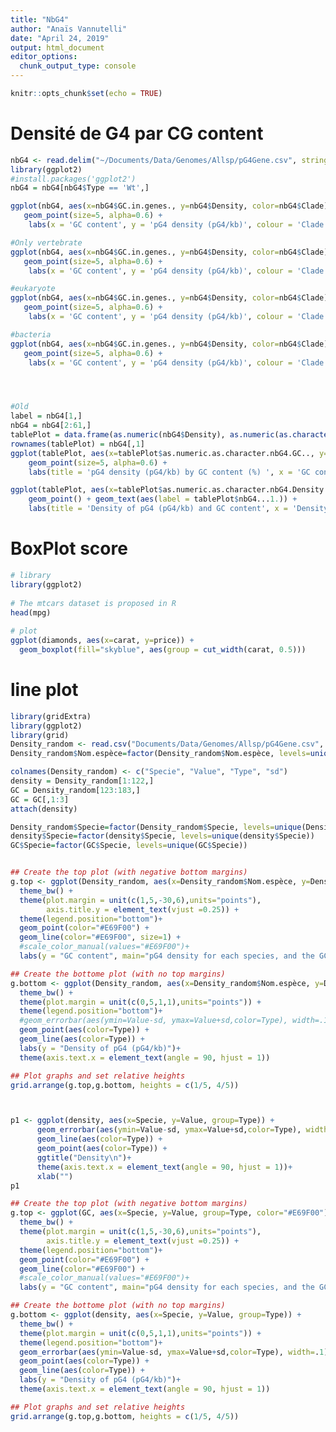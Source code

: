 ```yaml
---
title: "NbG4"
author: "Anaïs Vannutelli"
date: "April 24, 2019"
output: html_document
editor_options: 
  chunk_output_type: console
---
```


```r
knitr::opts_chunk$set(echo = TRUE)
```

# Densité de G4 par CG content

```r
nbG4 <- read.delim("~/Documents/Data/Genomes/Allsp/pG4Gene.csv", stringsAsFactors = FALSE)
library(ggplot2)
#install.packages('ggplot2')
nbG4 = nbG4[nbG4$Type == 'Wt',]

ggplot(nbG4, aes(x=nbG4$GC.in.genes., y=nbG4$Density, color=nbG4$Clade)) + 
   geom_point(size=5, alpha=0.6) + 
    labs(x = 'GC content', y = 'pG4 density (pG4/kb)', colour = 'Clade', caption = "Gene dataset") + ylim(0,0.35)+scale_color_manual(values=c('#80cbc4ff','#c876a9fe','#b4a7d6fe','#924f25fe','#009647ff','#e1b100ff','#c83737fe'))

#Only vertebrate
ggplot(nbG4, aes(x=nbG4$GC.in.genes., y=nbG4$Density, color=nbG4$Clade)) + 
   geom_point(size=5, alpha=0.6) + 
    labs(x = 'GC content', y = 'pG4 density (pG4/kb)', colour = 'Clade', caption = "Gene dataset") + ylim(0,0.35)+scale_color_manual(values=c('#BAB9B9','#BAB9B9','#BAB9B9','#BAB9B9','#BAB9B9','#BAB9B9','#c83737fe'))

#eukaryote
ggplot(nbG4, aes(x=nbG4$GC.in.genes., y=nbG4$Density, color=nbG4$Clade)) + 
   geom_point(size=5, alpha=0.6) + 
    labs(x = 'GC content', y = 'pG4 density (pG4/kb)', colour = 'Clade', caption = "Gene dataset") + ylim(0,0.35)+scale_color_manual(values=c('#BAB9B9','#BAB9B9','#b4a7d6fe','#e1b100ff','#009647ff','#924f25fe','#c83737fe'))

#bacteria
ggplot(nbG4, aes(x=nbG4$GC.in.genes., y=nbG4$Density, color=nbG4$Clade)) + 
   geom_point(size=5, alpha=0.6) + 
    labs(x = 'GC content', y = 'pG4 density (pG4/kb)', colour = 'Clade', caption = "Gene dataset") + ylim(0,0.35)+scale_color_manual(values=c('#BAB9B9','#c876a9fe','#BAB9B9','#BAB9B9','#BAB9B9','#BAB9B9','#BAB9B9'))





```

```r
#Old
label = nbG4[1,]
nbG4 = nbG4[2:61,]
tablePlot = data.frame(as.numeric(nbG4$Density), as.numeric(as.character(nbG4$GC.in.genes.)), nbG4$Nom.espèce, nbG4$Clade)
rownames(tablePlot) = nbG4[,1]
ggplot(tablePlot, aes(x=tablePlot$as.numeric.as.character.nbG4.GC.., y=tablePlot$as.numeric.as.character.nbG4.pG4.Gene.., color=tablePlot$nbG4.)) + 
    geom_point(size=5, alpha=0.6) + 
    labs(title = 'pG4 density (pG4/kb) by GC content (%) ', x = 'GC content', y = 'pG4 density (pG4/kb)', colour = 'Clade', caption = "Gene dataset") + ylim(0, 0.35)+scale_color_manual(values=c('#80cbc4ff','#c876a9fe','#c83737fe','#b4a7d6fe','#924f25fe','#009647ff','#e1b100ff'))

ggplot(tablePlot, aes(x=tablePlot$as.numeric.as.character.nbG4.Density.., y=tablePlot$as.numeric.as.character.nbG4.GC.content.., color=tablePlot$nbG4.X.1, label = tablePlot$nbG4...1.)) + 
    geom_point() + geom_text(aes(label = tablePlot$nbG4...1.)) +
    labs(title = 'Density of pG4 (pG4/kb) and GC content', x = 'Density of pG4 (pG4/kb)', y = '% of GC in genes', colour = 'Clade', caption = "based on data from genes") + xlim(0, 0.35)
```

# BoxPlot score

```r
# library
library(ggplot2)
 
# The mtcars dataset is proposed in R
head(mpg)
 
# plot
ggplot(diamonds, aes(x=carat, y=price)) +
  geom_boxplot(fill="skyblue", aes(group = cut_width(carat, 0.5)))
```


# line plot
```r
library(gridExtra)
library(ggplot2)
library(grid)
Density_random <- read.csv("Documents/Data/Genomes/Allsp/pG4Gene.csv", sep="\t")
Density_random$Nom.espèce=factor(Density_random$Nom.espèce, levels=unique(Density_random$Nom.espèce))

colnames(Density_random) <- c("Specie", "Value", "Type", "sd")
density = Density_random[1:122,]
GC = Density_random[123:183,]
GC = GC[,1:3]
attach(density)

Density_random$Specie=factor(Density_random$Specie, levels=unique(Density_random$Specie))
density$Specie=factor(density$Specie, levels=unique(density$Specie))
GC$Specie=factor(GC$Specie, levels=unique(GC$Specie))


## Create the top plot (with negative bottom margins)
g.top <- ggplot(Density_random, aes(x=Density_random$Nom.espèce, y=Density_random$GC.in.genes., group=Type, color="#E69F00")) +
  theme_bw() +
  theme(plot.margin = unit(c(1,5,-30,6),units="points"),
        axis.title.y = element_text(vjust =0.25)) +
  theme(legend.position="bottom")+
  geom_point(color="#E69F00") +
  geom_line(color="#E69F00", size=1) +
  #scale_color_manual(values="#E69F00")+
  labs(y = "GC content", main="pG4 density for each species, and the GC content of each specie.")

## Create the bottome plot (with no top margins)
g.bottom <- ggplot(Density_random, aes(x=Density_random$Nom.espèce, y=Density_random$Density, group=Density_random$Type)) +
  theme_bw() +
  theme(plot.margin = unit(c(0,5,1,1),units="points")) +
  theme(legend.position="bottom")+
  #geom_errorbar(aes(ymin=Value-sd, ymax=Value+sd,color=Type), width=.1) +
  geom_point(aes(color=Type)) +
  geom_line(aes(color=Type)) +
  labs(y = "Density of pG4 (pG4/kb)")+
  theme(axis.text.x = element_text(angle = 90, hjust = 1))

## Plot graphs and set relative heights
grid.arrange(g.top,g.bottom, heights = c(1/5, 4/5))



p1 <- ggplot(density, aes(x=Specie, y=Value, group=Type)) +
      geom_errorbar(aes(ymin=Value-sd, ymax=Value+sd,color=Type), width=.1) +
      geom_line(aes(color=Type)) +
      geom_point(aes(color=Type)) +
      ggtitle("Density\n")+
      theme(axis.text.x = element_text(angle = 90, hjust = 1))+
      xlab("")
p1

## Create the top plot (with negative bottom margins)
g.top <- ggplot(GC, aes(x=Specie, y=Value, group=Type, color="#E69F00")) +
  theme_bw() +
  theme(plot.margin = unit(c(1,5,-30,6),units="points"),
        axis.title.y = element_text(vjust =0.25)) +
  theme(legend.position="bottom")+
  geom_point(color="#E69F00") +
  geom_line(color="#E69F00") +
  #scale_color_manual(values="#E69F00")+
  labs(y = "GC content", main="pG4 density for each species, and the GC content of each specie.")

## Create the bottome plot (with no top margins)
g.bottom <- ggplot(density, aes(x=Specie, y=Value, group=Type)) +
  theme_bw() +
  theme(plot.margin = unit(c(0,5,1,1),units="points")) +
  theme(legend.position="bottom")+
  geom_errorbar(aes(ymin=Value-sd, ymax=Value+sd,color=Type), width=.1) +
  geom_point(aes(color=Type)) +
  geom_line(aes(color=Type)) +
  labs(y = "Density of pG4 (pG4/kb)")+
  theme(axis.text.x = element_text(angle = 90, hjust = 1))

## Plot graphs and set relative heights
grid.arrange(g.top,g.bottom, heights = c(1/5, 4/5)) 
```

